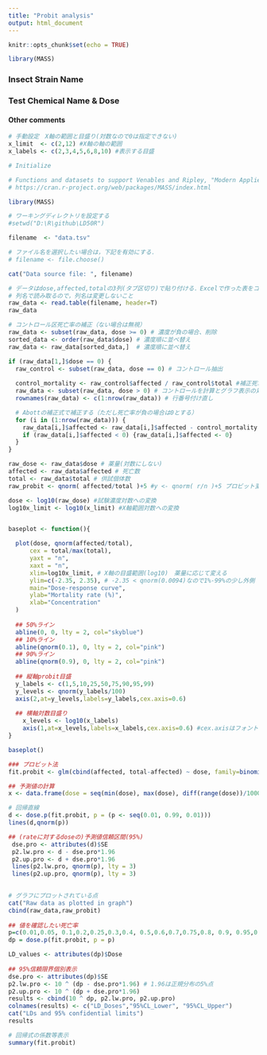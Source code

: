 ```yaml
---
title: "Probit analysis"
output: html_document
---
```

```r
knitr::opts_chunk$set(echo = TRUE)

library(MASS)
```

<!-- 
レポートに何か表示させるには，白い背景のところに#(半角空ける)の後に続けて書く
改行する時は1行空行を作る（下記参照）
-->

### Insect Strain Name

### Test Chemical Name & Dose

#### Other comments



```r
# 手動設定　X軸の範囲と目盛り(対数なので0は指定できない)
x_limit  <- c(2,12) #X軸の軸の範囲
x_labels <- c(2,3,4,5,6,8,10) #表示する目盛

```



```r
# Initialize

# Functions and datasets to support Venables and Ripley, "Modern Applied Statistics with S" (4th edition, 2002).
# https://cran.r-project.org/web/packages/MASS/index.html

library(MASS)

# ワーキングディレクトリを設定する
#setwd("D:\R\github\LD50R")

```


```r


filename  <- "data.tsv"

# ファイル名を選択したい場合は，下記を有効にする．
# filename <- file.choose()

cat("Data source file: ", filename)

# データはdose,affected,totalの3列(タブ区切り)で貼り付ける．Excelで作った表をコピペでも可能
# 列名で読み取るので，列名は変更しないこと
raw_data <- read.table(filename, header=T)
raw_data

# コントロール区死亡率の補正（ない場合は無視）
raw_data <- subset(raw_data, dose >= 0) # 濃度が負の場合、削除
sorted_data <- order(raw_data$dose) # 濃度順に並べ替え
raw_data <- raw_data[sorted_data,]  # 濃度順に並べ替え

if (raw_data[1,]$dose == 0) {
  raw_control <- subset(raw_data, dose == 0) # コントロール抽出
  
  control_mortality <- raw_control$affected / raw_control$total #補正死亡率計算
  raw_data <- subset(raw_data, dose > 0) # コントロールを計算とグラフ表示の対象から除外
  rownames(raw_data) <- c(1:nrow(raw_data)) # 行番号付け直し

  # Abottの補正式で補正する（ただし死亡率が負の場合は0とする）
  for (i in (1:nrow(raw_data))) {
    raw_data[i,]$affected <- raw_data[i,]$affected - control_mortality * raw_data[1,]$total
    if (raw_data[i,]$affected < 0) {raw_data[i,]$affected <- 0}
  }
}

raw_dose <- raw_data$dose # 薬量(対数にしない)
affected <- raw_data$affected # 死亡数
total <- raw_data$total # 供試個体数
raw_probit <- qnorm( affected/total )+5 #y <- qnorm( r/n )+5 プロビット変換

```



```r

dose <- log10(raw_dose) #試験濃度対数への変換
log10x_limit <- log10(x_limit) #X軸範囲対数への変換


baseplot <- function(){

  plot(dose, qnorm(affected/total),
      cex = total/max(total),
      yaxt = "n",
      xaxt = "n",
      xlim=log10x_limit, # X軸の目盛範囲(log10)　薬量に応じて変える
      ylim=c(-2.35, 2.35), # -2.35 < qnorm(0.0094)なので1%-99%の少し外側
      main="Dose-response curve",
      ylab="Mortality rate (%)",
      xlab="Concentration"
  )  
    
  ## 50%ライン
  abline(0, 0, lty = 2, col="skyblue")
  ## 10%ライン
  abline(qnorm(0.1), 0, lty = 2, col="pink") 
  ## 90%ライン
  abline(qnorm(0.9), 0, lty = 2, col="pink")
  
  ## 縦軸probit目盛
  y_labels <- c(1,5,10,25,50,75,90,95,99)
  y_levels <- qnorm(y_labels/100)
  axis(2,at=y_levels,labels=y_labels,cex.axis=0.6)
  
  ## 横軸対数目盛り
    x_levels <- log10(x_labels)
    axis(1,at=x_levels,labels=x_labels,cex.axis=0.6) #cex.axisはフォントの倍率
}

baseplot()

### プロビット法
fit.probit <- glm(cbind(affected, total-affected) ~ dose, family=binomial(probit)) 

## 予測値の計算
x <- data.frame(dose = seq(min(dose), max(dose), diff(range(dose))/1000))

# 回帰直線
d <- dose.p(fit.probit, p = (p <- seq(0.01, 0.99, 0.01)))
lines(d,qnorm(p))

## (rateに対するdoseの)予測値信頼区間(95%)
 dse.pro <- attributes(d)$SE
 p2.lw.pro <- d - dse.pro*1.96
 p2.up.pro <- d + dse.pro*1.96
 lines(p2.lw.pro, qnorm(p), lty = 3)
 lines(p2.up.pro, qnorm(p), lty = 3)
 
```

```r



# グラフにプロットされている点
cat("Raw data as plotted in graph")
cbind(raw_data,raw_probit)
 
## 値を確認したい死亡率
p=c(0.01,0.05, 0.1,0.2,0.25,0.3,0.4, 0.5,0.6,0.7,0.75,0.8, 0.9, 0.95,0.99)
dp = dose.p(fit.probit, p = p)

LD_values <- attributes(dp)$Dose
  
## 95%信頼限界個別表示
dse.pro <- attributes(dp)$SE
p2.lw.pro <- 10 ^ (dp - dse.pro*1.96) # 1.96は正規分布の5%点
p2.up.pro <- 10 ^ (dp + dse.pro*1.96) 
results <- cbind(10 ^ dp, p2.lw.pro, p2.up.pro)
colnames(results) <- c("LD_Doses","95%CL_Lower", "95%CL_Upper")
cat("LDs and 95% confidential limits")
results

# 回帰式の係数等表示
summary(fit.probit)

```

